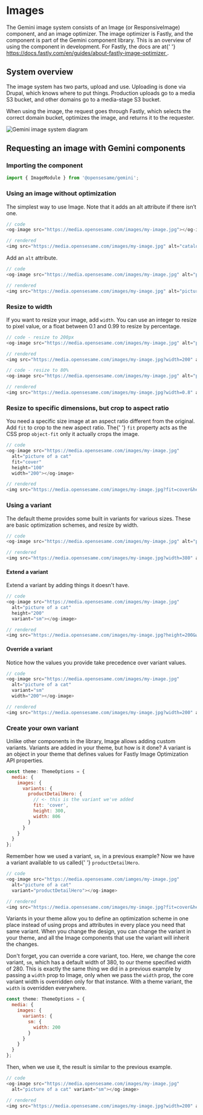 
<Meta title="Develop with Gemini/Images" />

<h1>Images</h1>

<p>
  The Gemini image system consists of an Image (or ResponsiveImage) component, and an image optimizer. The image optimizer is Fastly, and
  the component is part of the Gemini component library. This is an overview of using the component in development. For Fastly, the docs are
  at{' '}
  <a href="https://docs.fastly.com/en/guides/about-fastly-image-optimizer">
    https://docs.fastly.com/en/guides/about-fastly-image-optimizer
  </a>
  .
</p>

<h2>System overview</h2>
<p>
  The image system has two parts, upload and use. Uploading is done via Drupal, which knows where to put things. Production uploads go to a
  media S3 bucket, and other domains go to a media-stage S3 bucket.
</p>
<p>
  When using the image, the request goes through Fastly, which selects the correct domain bucket, optimizes the image, and returns it to the
  requester.
</p>
<p>
  <img src="images/image_system.png" alt="Gemini image system diagram" />
</p>

<h2>Requesting an image with Gemini components</h2>
<h3>Importing the component</h3>

```javascript
import { ImageModule } from '@opensesame/gemini';
```

<h3>Using an image without optimization</h3>
<p>The simplest way to use Image. Note that it adds an alt attribute if there isn’t one.</p>

```javascript
// code
<og-image src="https://media.opensesame.com/images/my-image.jpg"></og-image>

// rendered
<img src="https://media.opensesame.com/images/my-image.jpg" alt="catalog image" />
```

<p>
  Add an <code>alt</code> attribute.
</p>

```javascript
// code
<og-image src="https://media.opensesame.com/images/my-image.jpg" alt="picture of a cat"></og-image>

// rendered
<img src="https://media.opensesame.com/images/my-image.jpg" alt="picture of a cat" />
```

<h3>Resize to width</h3>
<p>
  If you want to resize your image, add <code>width</code>. You can use an integer to resize to pixel value, or a float between 0.1 and 0.99
  to resize by percentage.
</p>

```javascript
// code - resize to 200px
<og-image src="https://media.opensesame.com/images/my-image.jpg" alt="picture of a cat" width="200"></og-image>

// rendered
<img src="https://media.opensesame.com/images/my-image.jpg?width=200" alt="picture of a cat" />

// code - resize to 80%
<og-image src="https://media.opensesame.com/images/my-image.jpg" alt="picture of a cat" width="0.8"></og-image>

// rendered
<img src="https://media.opensesame.com/images/my-image.jpg?width=0.8" alt="picture of a cat" />
```

<h3>Resize to specific dimensions, but crop to aspect ratio</h3>
<p>
  You need a specific size image at an aspect ratio different from the original. Add <code>fit</code> to crop to the new aspect ratio. The{' '}
  <code>fit</code> property acts as the CSS prop <code>object-fit</code> only it actually crops the image.
</p>

```javascript
// code
<og-image src="https://media.opensesame.com/images/my-image.jpg"
  alt="picture of a cat"
  fit="cover"
  height="100"
  width="200"></og-image>

// rendered
<img src="https://media.opensesame.com/images/my-image.jpg?fit=cover&height=100&width=200" alt="picture of a cat" />
```

<h3>Using a variant</h3>
<p>The default theme provides some built in variants for various sizes. These are basic optimization schemes, and resize by width.</p>

```javascript
// code
<og-image src="https://media.opensesame.com/images/my-image.jpg" alt="picture of a cat" variant="sm"></og-image>

// rendered
<img src="https://media.opensesame.com/images/my-image.jpg?width=380" alt="picture of a cat" />
```

<h4>Extend a variant</h4>
<p>Extend a variant by adding things it doesn't have.</p>

```javascript
// code
<og-image src="https://media.opensesame.com/images/my-image.jpg"
  alt="picture of a cat"
  height="200"
  variant="sm"></og-image>

// rendered
<img src="https://media.opensesame.com/images/my-image.jpg?height=200&width=380" alt="picture of a cat" />
```

<h4>Override a variant</h4>
<p>Notice how the values you provide take precedence over variant values.</p>

```javascript
// code
<og-image src="https://media.opensesame.com/images/my-image.jpg"
  alt="picture of a cat"
  variant="sm"
  width="200"></og-image>

// rendered
<img src="https://media.opensesame.com/images/my-image.jpg?width=200" alt="picture of a cat" />
```

<h3>Create your own variant</h3>
<p>
  Unlike other components in the library, Image allows adding custom variants. Variants are added in your theme, but how is it done? A
  variant is an object in your theme that defines values for Fastly Image Optimization API properties.
</p>

```javascript
const theme: ThemeOptions = {
  media: {
    images: {
      variants: {
        productDetailHero: {
          // <- this is the variant we've added
          fit: 'cover',
          height: 300,
          width: 806
        }
      }
    }
  }
};
```

<p>
  Remember how we used a variant, <code>sm</code>, in a previous example? Now we have a variant available to us called{' '}
  <code>productDetailHero</code>.
</p>

```javascript
// code
<og-image src="https://media.opensesame.com/iamges/my-image.jpg"
  alt="picture of a cat"
  variant="productDetailHero"></og-image>

// rendered
<img src="https://media.opensesame.com/images/my-image.jpg?fit=cover&height=300&width=806" alt="picture of a cat" />
```

<p>
  Variants in your theme allow you to define an optimization scheme in one place instead of using props and attributes in every place you
  need that same variant. When you change the design, you can change the variant in your theme, and all the Image components that use the
  variant will inherit the changes.
</p>
<p>
  Don't forget, you can override a core variant, too. Here, we change the core variant, <code>sm</code>, which has a default width of 380,
  to our theme specified width of 280. This is exactly the same thing we did in a previous example by passing a <code>width</code> prop to
  Image, only when we pass the <code>width</code> prop, the core variant width is overridden only for that instance. With a theme variant,
  the <code>width</code> is overridden everywhere.
</p>

```javascript
const theme: ThemeOptions = {
  media: {
    images: {
      variants: {
        sm: {
          width: 200
        }
      }
    }
  }
};
```

<p>Then, when we use it, the result is similar to the previous example.</p>

```javascript
// code
<og-image src="https://media.opensesame.com/images/my-image.jpg"
  alt="picture of a cat" variant="sm"></og-image>

// rendered
<img src="https://media.opensesame.com/images/my-image.jpg?width=200" alt="picture of a cat" />
```
